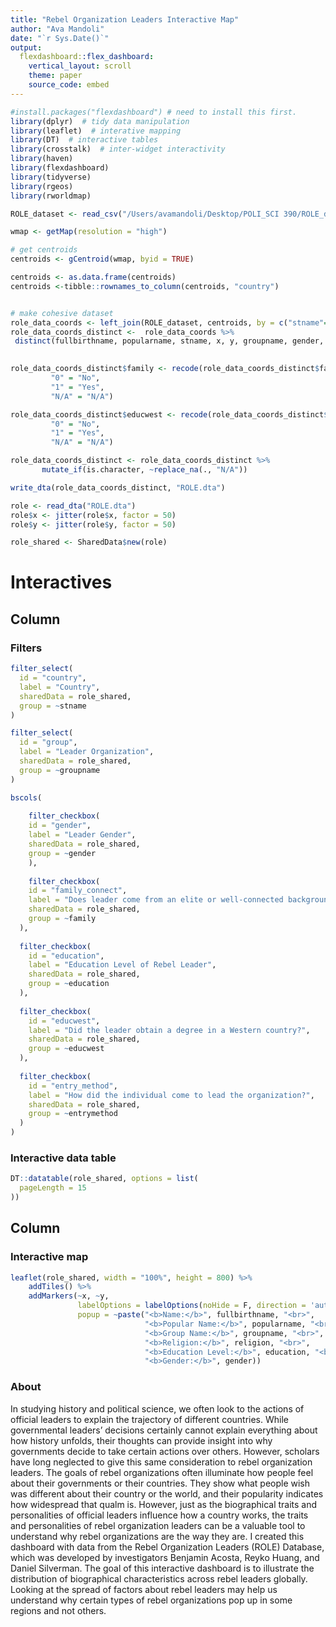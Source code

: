 ```yaml
---
title: "Rebel Organization Leaders Interactive Map"
author: "Ava Mandoli"
date: "`r Sys.Date()`"
output:
  flexdashboard::flex_dashboard:
    vertical_layout: scroll
    theme: paper
    source_code: embed
---
```


```r

#install.packages("flexdashboard") # need to install this first. 
library(dplyr)  # tidy data manipulation
library(leaflet)  # interative mapping
library(DT)  # interactive tables
library(crosstalk)  # inter-widget interactivity
library(haven)
library(flexdashboard)
library(tidyverse)
library(rgeos)
library(rworldmap)

ROLE_dataset <- read_csv("/Users/avamandoli/Desktop/POLI_SCI 390/ROLE_dataset/ROLE_dataset.csv")

wmap <- getMap(resolution = "high")

# get centroids
centroids <- gCentroid(wmap, byid = TRUE)

centroids <- as.data.frame(centroids)
centroids <-tibble::rownames_to_column(centroids, "country")


# make cohesive dataset
role_data_coords <- left_join(ROLE_dataset, centroids, by = c("stname"= "country")) 
role_data_coords_distinct <-  role_data_coords %>% 
 distinct(fullbirthname, popularname, stname, x, y, groupname, gender, religion, family, education, entrymethod, educwest)
  

role_data_coords_distinct$family <- recode(role_data_coords_distinct$family, 
         "0" = "No",
         "1" = "Yes",
         "N/A" = "N/A") 

role_data_coords_distinct$educwest <- recode(role_data_coords_distinct$educwest, 
         "0" = "No",
         "1" = "Yes",
         "N/A" = "N/A") 

role_data_coords_distinct <- role_data_coords_distinct %>%
       mutate_if(is.character, ~replace_na(., "N/A"))

write_dta(role_data_coords_distinct, "ROLE.dta")

role <- read_dta("ROLE.dta")
role$x <- jitter(role$x, factor = 50)
role$y <- jitter(role$y, factor = 50)

role_shared <- SharedData$new(role)
```

Interactives {data-icon="ion-stats-bars"}
=====================================  

Column {data-width=425}
-------------------------------------

### Filters

```r

filter_select(
  id = "country",
  label = "Country",
  sharedData = role_shared,
  group = ~stname
)

filter_select(
  id = "group",
  label = "Leader Organization",
  sharedData = role_shared,
  group = ~groupname
)

bscols(
     
    filter_checkbox(
    id = "gender",
    label = "Leader Gender",
    sharedData = role_shared,
    group = ~gender
    ),
    
    filter_checkbox(
    id = "family_connect",
    label = "Does leader come from an elite or well-connected background?",
    sharedData = role_shared,
    group = ~family
  ),
  
  filter_checkbox(
    id = "education",
    label = "Education Level of Rebel Leader",
    sharedData = role_shared,
    group = ~education
  ),
  
  filter_checkbox(
    id = "educwest",
    label = "Did the leader obtain a degree in a Western country?",
    sharedData = role_shared,
    group = ~educwest
  ),
  
  filter_checkbox(
    id = "entry_method",
    label = "How did the individual come to lead the organization?",
    sharedData = role_shared,
    group = ~entrymethod
  )
)
```

### Interactive data table

```r
DT::datatable(role_shared, options = list(
  pageLength = 15
))
```


Column {.tabset}
-------------------------------------
    
### Interactive map

```r

leaflet(role_shared, width = "100%", height = 800) %>%
    addTiles() %>%
    addMarkers(~x, ~y, 
               labelOptions = labelOptions(noHide = F, direction = 'auto'),
               popup = ~paste("<b>Name:</b>", fullbirthname, "<br>",
                              "<b>Popular Name:</b>", popularname, "<br>", 
                              "<b>Group Name:</b>", groupname, "<br>", 
                              "<b>Religion:</b>", religion, "<br>",
                              "<b>Education Level:</b>", education, "<br>",
                              "<b>Gender:</b>", gender)) 
```

### About

In studying history and political science, we often look to the actions of official leaders to explain the trajectory of different countries. While governmental leaders’ decisions certainly cannot explain everything about how history unfolds, their thoughts can provide insight into why governments decide to take certain actions over others. However, scholars have long neglected to give this same consideration to rebel organization leaders. The goals of rebel organizations often illuminate how people feel about their governments or their countries. They show what people wish was different about their country or the world, and their popularity indicates how widespread that qualm is. However, just as the biographical traits and personalities of official leaders influence how a country works, the traits and personalities of rebel organization leaders can be a valuable tool to understand why rebel organizations are the way they are. I created this dashboard with data from the Rebel Organization Leaders (ROLE) Database, which was developed by investigators Benjamin Acosta, Reyko Huang, and Daniel Silverman. The goal of this interactive dashboard is to illustrate the distribution of biographical characteristics across rebel leaders globally. Looking at the spread of factors about rebel leaders may help us understand why certain types of rebel organizations pop up in some regions and not others.


